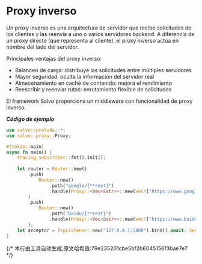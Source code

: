 # Proxy inverso

Un proxy inverso es una arquitectura de servidor que recibe solicitudes de los clientes y las reenvía a uno o varios servidores backend. A diferencia de un proxy directo (que representa al cliente), el proxy inverso actúa en nombre del lado del servidor.

Principales ventajas del proxy inverso:
- Balanceo de carga: distribuye las solicitudes entre múltiples servidores
- Mayor seguridad: oculta la información del servidor real
- Almacenamiento en caché de contenido: mejora el rendimiento
- Reescribir y reenviar rutas: enrutamiento flexible de solicitudes

El framework Salvo proporciona un middleware con funcionalidad de proxy inverso.

_**Código de ejemplo**_

```rust
use salvo::prelude::*;
use salvo::proxy::Proxy;

#[tokio::main]
async fn main() {
    tracing_subscriber::fmt().init();
    
    let router = Router::new()
        .push(
            Router::new()
                .path("google/{**rest}")
                .handle(Proxy::<Vec<&str>>::new(vec!["https://www.google.com"])),
        )
        .push(
            Router::new()
                .path("baidu/{**rest}")
                .handle(Proxy::<Vec<&str>>::new(vec!["https://www.baidu.com"])),
        );
    let acceptor = TcpListener::new("127.0.0.1:5800").bind().await; Server::new(acceptor).serve(router).await;
}
```
{/* 本行由工具自动生成,原文哈希值:79e235201cbe5bf2b6045156f3bae7e7 */}